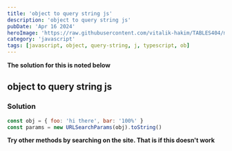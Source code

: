 ```yaml
---
title: 'object to query string js'
description: 'object to query string js'
pubDate: 'Apr 16 2024'
heroImage: 'https://raw.githubusercontent.com/vitalik-hakim/TABLES404/main/error_b/JavaScript.png'
category: 'javascript'
tags: [javascript, object, query-string, j, typescript, ob]
---
```


**The solution for this is noted below**

## object to query string js

### Solution

```javascript
const obj = { foo: 'hi there', bar: '100%' }
const params = new URLSearchParams(obj).toString()
```

**Try other methods by searching on the site. That is if this doesn't work**
